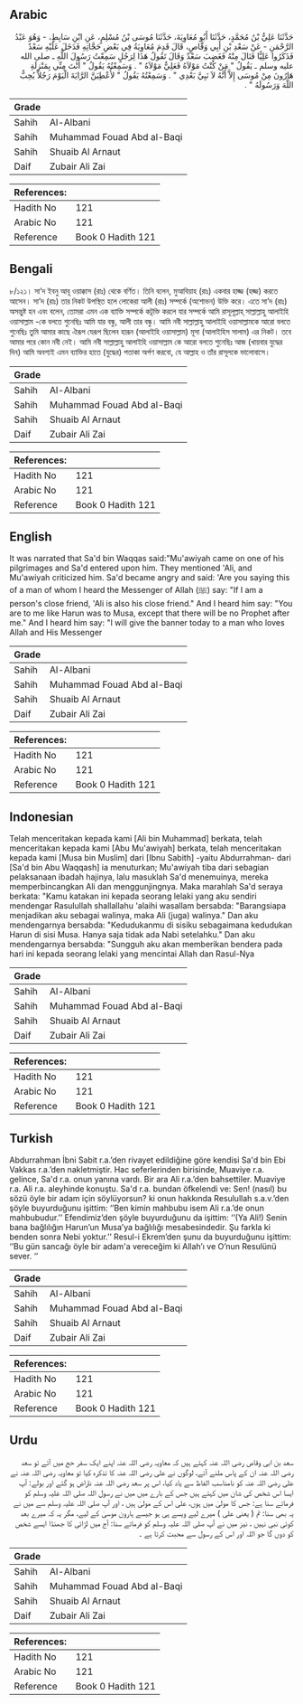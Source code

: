 ## Arabic


<div dir="rtl" lang="ar" style={{fontSize:'larger',backgroundColor:'#f8f9fa',padding:20}}>
حَدَّثَنَا عَلِيُّ بْنُ مُحَمَّدٍ، حَدَّثَنَا أَبُو مُعَاوِيَةَ، حَدَّثَنَا مُوسَى بْنُ مُسْلِمٍ، عَنِ ابْنِ سَابِطٍ، - وَهُوَ عَبْدُ الرَّحْمَنِ - عَنْ سَعْدِ بْنِ أَبِي وَقَّاصٍ، قَالَ قَدِمَ مُعَاوِيَةُ فِي بَعْضِ حَجَّاتِهِ فَدَخَلَ عَلَيْهِ سَعْدٌ فَذَكَرُوا عَلِيًّا فَنَالَ مِنْهُ فَغَضِبَ سَعْدٌ وَقَالَ تَقُولُ هَذَا لِرَجُلٍ سَمِعْتُ رَسُولَ اللَّهِ ـ صلى الله عليه وسلم ـ يَقُولُ ‏"‏ مَنْ كُنْتُ مَوْلاَهُ فَعَلِيٌّ مَوْلاَهُ ‏"‏ ‏.‏ وَسَمِعْتُهُ يَقُولُ ‏"‏ أَنْتَ مِنِّي بِمَنْزِلَةِ هَارُونَ مِنْ مُوسَى إِلاَّ أَنَّهُ لاَ نَبِيَّ بَعْدِي ‏"‏ ‏.‏ وَسَمِعْتُهُ يَقُولُ ‏"‏ لأُعْطِيَنَّ الرَّايَةَ الْيَوْمَ رَجُلاً يُحِبُّ اللَّهَ وَرَسُولَهُ ‏"‏ ‏.‏
</div>
<div style={{backgroundColor:'#f8f9fa',padding:20, marginBottom: 10}}><table> <thead> <tr> <th>Grade</th> <th></th> </tr> </thead> <tbody> <tr><td>Sahih</td><td>Al-Albani</td></tr><tr><td>Sahih</td><td>Muhammad Fouad Abd al-Baqi</td></tr><tr><td>Sahih</td><td>Shuaib Al Arnaut</td></tr><tr><td>Daif</td><td>Zubair Ali Zai</td></tr></tbody></table><table> <thead> <tr> <th>References:</th> <th></th> </tr> </thead> <tbody><tr><td>Hadith No</td><td>121</td></tr><tr><td>Arabic No</td><td>121</td></tr><tr><td>Reference</td><td>Book 0 Hadith 121</td></tr></tbody></table></div>

## Bengali


<div dir="ltr" lang="bn" style={{fontSize:'larger',backgroundColor:'#f8f9fa',padding:20}}>
৮/১২১। সা’দ ইবনু আবূ ওয়াক্কাস (রাঃ) থেকে বর্ণিত। তিনি বলেন, মুআবিয়াহ (রাঃ) একবার হাজ্জ (হজ্জ) করতে আসেন। সা’দ (রাঃ) তার নিকট উপস্থিত হলে লোকেরা আলী (রাঃ) সম্পর্কে (অশোভন) উক্তি করে। এতে সা’দ (রাঃ) অসন্তুষ্ট হন এবং বলেন, তোমরা এমন এক ব্যাক্তি সম্পর্কে কটূক্তি করলে যার সম্পর্কে আমি রাসূলূল্লাহ্ সাল্লাল্লাহু আলাইহি ওয়াসাল্লাম -কে বলতে শুনেছিঃ আমি যার বন্ধু, আলী তার বন্ধু। আমি নবী সাল্লাল্লাহু আলাইহি ওয়াসাল্লামকে আরো বলতে শুনেছিঃ তুমি আমার কাছে ঐরূপ যেরূপ ছিলেন হারূন (আলাইহি ওয়াসাল্লাম) মূসা (আলাইহিস সালাম) এর নিকট। তবে আমার পরে কোন নবী নেই। আমি নবী সাল্লাল্লাহু আলাইহি ওয়াসাল্লাম কে আরো বলতে শুনেছিঃ আজ (খায়বার যুদ্ধের দিন) আমি অবশ্যই এমন ব্যাক্তির হাতে (যুদ্ধের) পতাকা অর্পণ করবো, যে আল্লাহ ও তাঁর রাসূলকে ভালোবাসে।
</div>
<div style={{backgroundColor:'#f8f9fa',padding:20, marginBottom: 10}}><table> <thead> <tr> <th>Grade</th> <th></th> </tr> </thead> <tbody> <tr><td>Sahih</td><td>Al-Albani</td></tr><tr><td>Sahih</td><td>Muhammad Fouad Abd al-Baqi</td></tr><tr><td>Sahih</td><td>Shuaib Al Arnaut</td></tr><tr><td>Daif</td><td>Zubair Ali Zai</td></tr></tbody></table><table> <thead> <tr> <th>References:</th> <th></th> </tr> </thead> <tbody><tr><td>Hadith No</td><td>121</td></tr><tr><td>Arabic No</td><td>121</td></tr><tr><td>Reference</td><td>Book 0 Hadith 121</td></tr></tbody></table></div>

## English


<div dir="ltr" lang="en" style={{fontSize:'larger',backgroundColor:'#f8f9fa',padding:20}}>
It was narrated that Sa'd bin Waqqas said:"Mu'awiyah came on one of his pilgrimages and Sa'd entered upon him. They mentioned 'Ali, and Mu'awiyah criticized him. Sa'd became angry and said: 'Are you saying this of a man of whom I heard the Messenger of Allah (ﷺ) say: "If I am a person's close friend, 'Ali is also his close friend." And I heard him say: "You are to me like Harun was to Musa, except that there will be no Prophet after me." And I heard him say: "I will give the banner today to a man who loves Allah and His Messenger
</div>
<div style={{backgroundColor:'#f8f9fa',padding:20, marginBottom: 10}}><table> <thead> <tr> <th>Grade</th> <th></th> </tr> </thead> <tbody> <tr><td>Sahih</td><td>Al-Albani</td></tr><tr><td>Sahih</td><td>Muhammad Fouad Abd al-Baqi</td></tr><tr><td>Sahih</td><td>Shuaib Al Arnaut</td></tr><tr><td>Daif</td><td>Zubair Ali Zai</td></tr></tbody></table><table> <thead> <tr> <th>References:</th> <th></th> </tr> </thead> <tbody><tr><td>Hadith No</td><td>121</td></tr><tr><td>Arabic No</td><td>121</td></tr><tr><td>Reference</td><td>Book 0 Hadith 121</td></tr></tbody></table></div>

## Indonesian


<div dir="ltr" lang="id" style={{fontSize:'larger',backgroundColor:'#f8f9fa',padding:20}}>
Telah menceritakan kepada kami [Ali bin Muhammad] berkata, telah menceritakan kepada kami [Abu Mu'awiyah] berkata, telah menceritakan kepada kami [Musa bin Muslim] dari [Ibnu Sabith] -yaitu Abdurrahman- dari [Sa'd bin Abu Waqqash] ia menuturkan; Mu'awiyah tiba dari sebagian pelaksanaan ibadah hajinya, lalu masuklah Sa'd menemuinya, mereka memperbincangkan Ali dan menggunjingnya. Maka marahlah Sa'd seraya berkata: "Kamu katakan ini kepada seorang lelaki yang aku sendiri mendengar Rasulullah shallallahu 'alaihi wasallam bersabda: "Barangsiapa menjadikan aku sebagai walinya, maka Ali (juga) walinya." Dan aku mendengarnya bersabda: "Kedudukanmu di sisiku sebagaimana kedudukan Harun di sisi Musa. Hanya saja tidak ada Nabi setelahku." Dan aku mendengarnya bersabda: "Sungguh aku akan memberikan bendera pada hari ini kepada seorang lelaki yang mencintai Allah dan Rasul-Nya
</div>
<div style={{backgroundColor:'#f8f9fa',padding:20, marginBottom: 10}}><table> <thead> <tr> <th>Grade</th> <th></th> </tr> </thead> <tbody> <tr><td>Sahih</td><td>Al-Albani</td></tr><tr><td>Sahih</td><td>Muhammad Fouad Abd al-Baqi</td></tr><tr><td>Sahih</td><td>Shuaib Al Arnaut</td></tr><tr><td>Daif</td><td>Zubair Ali Zai</td></tr></tbody></table><table> <thead> <tr> <th>References:</th> <th></th> </tr> </thead> <tbody><tr><td>Hadith No</td><td>121</td></tr><tr><td>Arabic No</td><td>121</td></tr><tr><td>Reference</td><td>Book 0 Hadith 121</td></tr></tbody></table></div>

## Turkish


<div dir="ltr" lang="tr" style={{fontSize:'larger',backgroundColor:'#f8f9fa',padding:20}}>
Abdurrahman İbni Sabit r.a.’den rivayet edildiğine göre kendisi Sa'd bin Ebi Vakkas r.a.’den nakletmiştir. Hac seferlerinden birisinde, Muaviye r.a. gelince, Sa'd r.a. onun yanına vardı. Bir ara Ali r.a.’den bahsettiler. Muaviye r.a. Ali r.a. aleyhinde konuştu. Sa'd r.a. bundan öfkelendi ve: Sen! (nasıl) bu sözü öyle bir adam için söylüyorsun? ki onun hakkında Resulullah s.a.v.’den şöyle buyurduğunu işittim: ‘’Ben kimin mahbubu isem Ali r.a.’de onun mahbubudur.’’ Efendimiz’den şöyle buyurduğunu da işittim: ‘’(Ya Ali!) Senin bana bağlılığın Harun’un Musa’ya bağlılığı mesabesindedir. Şu farkla ki benden sonra Nebi yoktur.’’ Resul-i Ekrem’den şunu da buyurduğunu işittim: ‘’Bu gün sancağı öyle bir adam'a vereceğim ki Allah’ı ve O’nun Resulünü sever. ‘’
</div>
<div style={{backgroundColor:'#f8f9fa',padding:20, marginBottom: 10}}><table> <thead> <tr> <th>Grade</th> <th></th> </tr> </thead> <tbody> <tr><td>Sahih</td><td>Al-Albani</td></tr><tr><td>Sahih</td><td>Muhammad Fouad Abd al-Baqi</td></tr><tr><td>Sahih</td><td>Shuaib Al Arnaut</td></tr><tr><td>Daif</td><td>Zubair Ali Zai</td></tr></tbody></table><table> <thead> <tr> <th>References:</th> <th></th> </tr> </thead> <tbody><tr><td>Hadith No</td><td>121</td></tr><tr><td>Arabic No</td><td>121</td></tr><tr><td>Reference</td><td>Book 0 Hadith 121</td></tr></tbody></table></div>

## Urdu


<div dir="rtl" lang="ur" style={{fontSize:'larger',backgroundColor:'#f8f9fa',padding:20}}>
سعد بن ابی وقاص رضی اللہ عنہ کہتے ہیں کہ معاویہ رضی اللہ عنہ اپنے ایک سفر حج میں آئے تو سعد رضی اللہ عنہ ان کے پاس ملنے آئے، لوگوں نے علی رضی اللہ عنہ کا تذکرہ کیا تو معاویہ رضی اللہ عنہ نے علی رضی اللہ عنہ کو نامناسب الفاظ سے یاد کیا، اس پر سعد رضی اللہ عنہ ناراض ہو گئے اور بولے: آپ ایسا اس شخص کی شان میں کہتے ہیں جس کے بارے میں میں نے رسول اللہ صلی اللہ علیہ وسلم کو فرماتے سنا ہے: جس کا مولیٰ میں ہوں، علی اس کے مولیٰ ہیں ، اور آپ صلی اللہ علیہ وسلم سے میں نے یہ بھی سنا: تم ( یعنی علی ) میرے لیے ویسے ہی ہو جیسے ہارون موسیٰ کے لیے، مگر یہ کہ میرے بعد کوئی نبی نہیں ، نیز میں نے آپ صلی اللہ علیہ وسلم کو فرماتے سنا: آج میں لڑائی کا جھنڈا ایسے شخص کو دوں گا جو اللہ اور اس کے رسول سے محبت کرتا ہے ۔
</div>
<div style={{backgroundColor:'#f8f9fa',padding:20, marginBottom: 10}}><table> <thead> <tr> <th>Grade</th> <th></th> </tr> </thead> <tbody> <tr><td>Sahih</td><td>Al-Albani</td></tr><tr><td>Sahih</td><td>Muhammad Fouad Abd al-Baqi</td></tr><tr><td>Sahih</td><td>Shuaib Al Arnaut</td></tr><tr><td>Daif</td><td>Zubair Ali Zai</td></tr></tbody></table><table> <thead> <tr> <th>References:</th> <th></th> </tr> </thead> <tbody><tr><td>Hadith No</td><td>121</td></tr><tr><td>Arabic No</td><td>121</td></tr><tr><td>Reference</td><td>Book 0 Hadith 121</td></tr></tbody></table></div>
